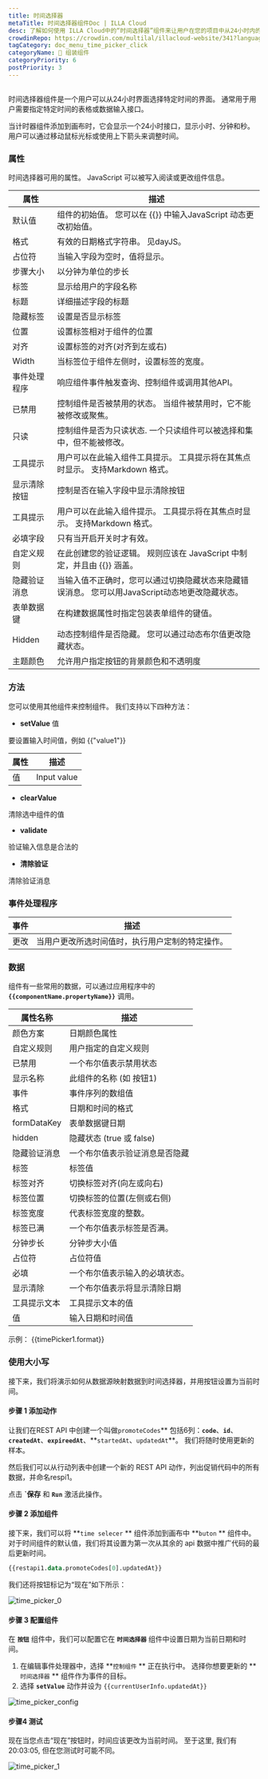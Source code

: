 ```yaml
---
title: 时间选择器
metaTitle: 时间选择器组件Doc | ILLA Cloud
desc: 了解如何使用 ILLA Cloud中的“时间选择器”组件来让用户在您的项目中从24小时内的界面选择一个特定时间。
crowdinRepo: https://crowdin.com/multilal/illacloud-website/341?languages=zhcn&filter=basic&value=0
tagCategory: doc_menu_time_picker_click
categoryName: 🧬 组装组件
categoryPriority: 6
postPriority: 3
---
```


## <h2 hidden>时间选择器是什么？</h2>

时间选择器组件是一个用户可以从24小时界面选择特定时间的界面。 通常用于用户需要指定特定时间的表格或数据输入接口。

当计时器组件添加到画布时，它会显示一个24小时接口，显示小时、分钟和秒。 用户可以通过移动鼠标光标或使用上下箭头来调整时间。

### 属性

时间选择器可用的属性。 JavaScript 可以被写入阅读或更改组件信息。

| 属性     | 描述                                                    |
| ------ | ----------------------------------------------------- |
| 默认值    | 组件的初始值。 您可以在 {{}} 中输入JavaScript 动态更改初始值。              |
| 格式     | 有效的日期格式字符串。 见dayJS。                                   |
| 占位符    | 当输入字段为空时，值将显示。                                        |
| 步骤大小   | 以分钟为单位的步长                                             |
| 标签     | 显示给用户的字段名称                                            |
| 标题     | 详细描述字段的标题                                             |
| 隐藏标签   | 设置是否显示标签                                              |
| 位置     | 设置标签相对于组件的位置                                          |
| 对齐     | 设置标签的对齐(对齐到左或右)                                       |
| Width  | 当标签位于组件左侧时，设置标签的宽度。                                   |
| 事件处理程序 | 响应组件事件触发查询、控制组件或调用其他API。                              |
| 已禁用    | 控制组件是否被禁用的状态。 当组件被禁用时，它不能被修改或聚焦。                      |
| 只读     | 控制组件是否为只读状态. 一个只读组件可以被选择和集中，但不能被修改。                   |
| 工具提示   | 用户可以在此输入组件工具提示。 工具提示将在其焦点时显示。 支持Markdown 格式。          |
| 显示清除按钮 | 控制是否在输入字段中显示清除按钮                                      |
| 工具提示   | 用户可以在此输入组件提示。 工具提示将在其焦点时显示。 支持Markdown 格式。            |
| 必填字段   | 只有当开启开关时才有效。                                          |
| 自定义规则  | 在此创建您的验证逻辑。 规则应该在 JavaScript 中制定，并且由 {{}} 涵盖。         |
| 隐藏验证消息 | 当输入值不正确时，您可以通过切换隐藏状态来隐藏错误消息。 您可以用JavaScript动态地更改隐藏状态。 |
| 表单数据键  | 在构建数据属性时指定包装表单组件的键值。                                  |
| Hidden | 动态控制组件是否隐藏。 您可以通过动态布尔值更改隐藏状态。                         |
| 主题颜色   | 允许用户指定按钮的背景颜色和不透明度                                    |

### 方法

您可以使用其他组件来控制组件。 我们支持以下四种方法：

-   **setValue** 值

要设置输入时间值，例如 {{"value1"}}

| 属性 | 描述          |
| -- | ----------- |
| 值  | Input value |

-   **clearValue**

清除选中组件的值 

-   **validate**

验证输入信息是合法的

-   **清除验证**

清除验证消息

### 事件处理程序

| 事件 | 描述                       |
| -- | ------------------------ |
| 更改 | 当用户更改所选时间值时，执行用户定制的特定操作。 |

### 数据

组件有一些常用的数据，可以通过应用程序中的 **`{{componentName.propertyName}}`** 调用。

| 属性名称        | 描述                  |
| ----------- | ------------------- |
| 颜色方案        | 日期颜色属性              |
| 自定义规则       | 用户指定的自定义规则          |
| 已禁用         | 一个布尔值表示禁用状态         |
| 显示名称        | 此组件的名称 (如 按钮1)      |
| 事件          | 事件序列的数组值            |
| 格式          | 日期和时间的格式            |
| formDataKey | 表单数据键日期             |
| hidden      | 隐藏状态 (true 或 false) |
| 隐藏验证消息      | 一个布尔值表示验证消息是否隐藏     |
| 标签          | 标签值                 |
| 标签对齐        | 切换标签对齐(向左或向右)       |
| 标签位置        | 切换标签的位置(左侧或右侧)      |
| 标签宽度        | 代表标签宽度的整数。          |
| 标签已满        | 一个布尔值表示标签是否满。       |
| 分钟步长        | 分钟步大小值              |
| 占位符         | 占位符值                |
| 必填          | 一个布尔值表示输入的必填状态。     |
| 显示清除        | 一个布尔值表示将显示清除日期      |
| 工具提示文本      | 工具提示文本的值            |
| 值           | 输入日期和时间值            |

示例： {{timePicker1.format}}

### 使用大小写

接下来，我们将演示如何从数据源映射数据到时间选择器，并用按钮设置为当前时间。 

#### 步骤 1 添加动作

让我们在REST API 中创建一个叫做`promoteCodes`** 包括6列：**`code`**、**`id`**、**`createdAt`**、**`expireedAt`**、**`startedAt`、`updatedAt`\*\*。 我们将随时使用更新的样本。 

然后我们可以从行动列表中创建一个新的 REST API 动作，列出促销代码中的所有数据，并命名respi1。 

点击 **\`保存** 和 **`Run`** 激活此操作。

#### 步骤 2 添加组件

接下来，我们可以将 **`time selecer` ** 组件添加到画布中 **`buton` ** 组件中。 对于时间组件的默认值，我们将其设置为第一次从其余的 api 数据中推广代码的最后更新时间。

```sql
{{restapi1.data.promoteCodes[0].updatedAt}}
```

我们还将按钮标记为“现在”如下所示：

![time_picker_0](https://cdn.illacloud.com/official-website/img/docs/time_picker_0.png)

#### 步骤 3 配置组件

在 **`按钮`** 组件中，我们可以配置它在 **`时间选择器`** 组件中设置日期为当前日期和时间。

1.  在编辑事件处理器中，选择 **`控制组件` ** 正在执行中。 选择你想要更新的 **`时间选择器` ** 组件作为事件的目标。
2.  选择 **`setValue`** 动作并设为 `{{currentUserInfo.updatedAt}}` 

![time_picker_config](https://cdn.illacloud.com/official-website/img/docs/time_picker_config.png)

#### 步骤4 测试

现在当您点击“现在”按钮时，时间应该更改为当前时间。 至于这里, 我们有 20:03:05, 但在您测试时可能不同。

![time_picker_1](https://cdn.illacloud.com/official-website/img/docs/time_picker_1.png)

